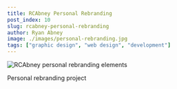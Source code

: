 ```yaml
---
title: RCAbney Personal Rebranding
post_index: 10
slug: rcabney-personal-rebranding
author: Ryan Abney
image: ./images/personal-rebranding.jpg
tags: ["graphic design", "web design", "development"]
---
```


![RCAbney personal rebranding elements](./images/personal-rebranding.jpg)

Personal rebranding project
